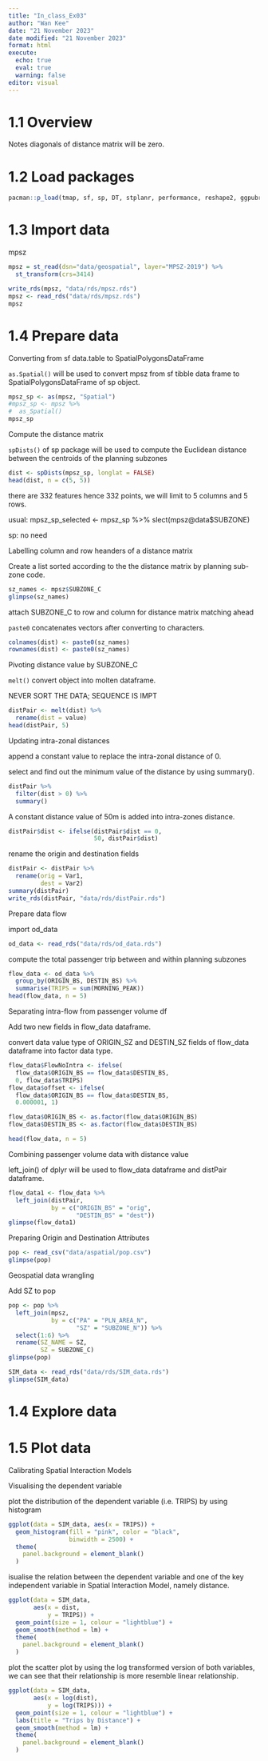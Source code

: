 ```yaml
---
title: "In_class_Ex03"
author: "Wan Kee"
date: "21 November 2023"
date modified: "21 November 2023"
format: html
execute: 
  echo: true
  eval: true
  warning: false
editor: visual
---
```


# 1.1 Overview

Notes diagonals of distance matrix will be zero.

# 1.2 Load packages

```r
pacman::p_load(tmap, sf, sp, DT, stplanr, performance, reshape2, ggpubr, units, tidyverse)
```

# 1.3 Import data

mpsz

```r
mpsz = st_read(dsn="data/geospatial", layer="MPSZ-2019") %>% 
  st_transform(crs=3414)
```

```r
write_rds(mpsz, "data/rds/mpsz.rds")
mpsz <- read_rds("data/rds/mpsz.rds")
mpsz
```


# 1.4 Prepare data

Converting from sf data.table to SpatialPolygonsDataFrame

`as.Spatial()` will be used to convert mpsz from sf tibble data frame to SpatialPolygonsDataFrame of sp object.

```r
mpsz_sp <- as(mpsz, "Spatial")
#mpsz_sp <- mpsz %>% 
#  as_Spatial()
mpsz_sp
```

Compute the distance matrix

`spDists()` of sp package will be used to compute the Euclidean distance between the centroids of the planning subzones

```r
dist <- spDists(mpsz_sp, longlat = FALSE)
head(dist, n = c(5, 5))
```
there are 332 features hence 332 points, we will limit to 5 columns and 5 rows.

usual: 
mpsz_sp_selected <- mpsz_sp %>%
slect(mpsz@data$SUBZONE)

sp: no need

Labelling column and row heanders of a distance matrix

Create a list sorted according to the the distance matrix by planning sub-zone code.

```r
sz_names <- mpsz$SUBZONE_C
glimpse(sz_names)
```

attach SUBZONE_C to row and column for distance matrix matching ahead

`paste0` concatenates vectors after converting to characters.

```r
colnames(dist) <- paste0(sz_names)
rownames(dist) <- paste0(sz_names)
```

Pivoting distance value by SUBZONE_C

`melt()` convert object into molten dataframe. 

NEVER SORT THE DATA; SEQUENCE IS IMPT

```r
distPair <- melt(dist) %>% 
  rename(dist = value)
head(distPair, 5)
```

Updating intra-zonal distances

append a constant value to replace the intra-zonal distance of 0.

select and find out the minimum value of the distance by using summary().

```r
distPair %>% 
  filter(dist > 0) %>% 
  summary()
```
A constant distance value of 50m is added into intra-zones distance.

```r
distPair$dist <- ifelse(distPair$dist == 0,
                        50, distPair$dist)
```

rename the origin and destination fields

```r
distPair <- distPair %>% 
  rename(orig = Var1,
         dest = Var2)
summary(distPair)
write_rds(distPair, "data/rds/distPair.rds")
```
Prepare data flow

import od_data

```r
od_data <- read_rds("data/rds/od_data.rds")
```

compute the total passenger trip between and within planning subzones 

```r
flow_data <- od_data %>% 
  group_by(ORIGIN_BS, DESTIN_BS) %>% 
  summarise(TRIPS = sum(MORNING_PEAK))
head(flow_data, n = 5)
```

Separating intra-flow from passenger volume df

Add two new fields in flow_data dataframe.

convert data value type of ORIGIN_SZ and DESTIN_SZ fields of flow_data dataframe into factor data type.

```r
flow_data$FlowNoIntra <- ifelse(
  flow_data$ORIGIN_BS == flow_data$DESTIN_BS, 
  0, flow_data$TRIPS)
flow_data$offset <- ifelse(
  flow_data$ORIGIN_BS == flow_data$DESTIN_BS, 
  0.000001, 1)

flow_data$ORIGIN_BS <- as.factor(flow_data$ORIGIN_BS)
flow_data$DESTIN_BS <- as.factor(flow_data$DESTIN_BS)

head(flow_data, n = 5)
```

Combining passenger volume data with distance value

left_join() of dplyr will be used to flow_data dataframe and distPair dataframe.

```r
flow_data1 <- flow_data %>% 
  left_join(distPair,
            by = c("ORIGIN_BS" = "orig",
                   "DESTIN_BS" = "dest"))
glimpse(flow_data1)
```

Preparing Origin and Destination Attributes

```r
pop <- read_csv("data/aspatial/pop.csv")
glimpse(pop)
```

Geospatial data wrangling

Add SZ to pop

```r
pop <- pop %>%
  left_join(mpsz,
            by = c("PA" = "PLN_AREA_N",
                   "SZ" = "SUBZONE_N")) %>%
  select(1:6) %>%
  rename(SZ_NAME = SZ,
         SZ = SUBZONE_C)
glimpse(pop)
```

```r
SIM_data <- read_rds("data/rds/SIM_data.rds")
glimpse(SIM_data)
```

# 1.4 Explore data

# 1.5 Plot data

Calibrating Spatial Interaction Models

Visualising the dependent variable

plot the distribution of the dependent variable (i.e. TRIPS) by using histogram

```r
ggplot(data = SIM_data, aes(x = TRIPS)) +
  geom_histogram(fill = "pink", color = "black",
                 binwidth = 2500) +
  theme(
    panel.background = element_blank()
  )
```

isualise the relation between the dependent variable and one of the key independent variable in Spatial Interaction Model, namely distance.

```r
ggplot(data = SIM_data,
       aes(x = dist,
           y = TRIPS)) +
  geom_point(size = 1, colour = "lightblue") +
  geom_smooth(method = lm) +
  theme(
    panel.background = element_blank()
  )
```

plot the scatter plot by using the log transformed version of both variables, we can see that their relationship is more resemble linear relationship.

```r
ggplot(data = SIM_data,
       aes(x = log(dist),
           y = log(TRIPS))) +
  geom_point(size = 1, colour = "lightblue") +
  labs(title = "Trips by Distance") +
  geom_smooth(method = lm) + 
  theme(
    panel.background = element_blank()
  )
```

